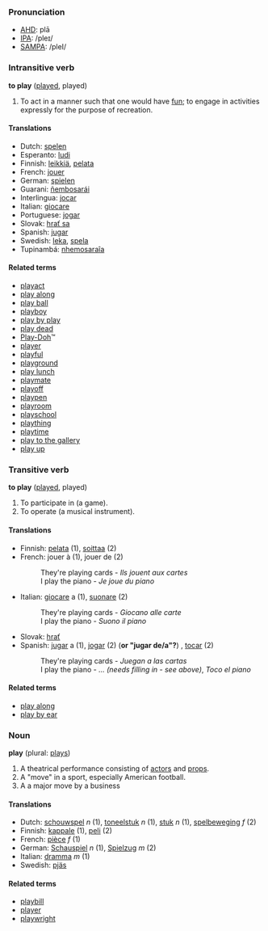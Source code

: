 ===Pronunciation===
*[[w:AHD|AHD]]: plā
*[[w:IPA|IPA]]: /pleɪ/
*[[w:SAMPA|SAMPA]]: /pleI/

===Intransitive verb===
'''to play''' ([[played]], played)

#To act in a manner such that one would have [[fun]]; to engage in activities expressly for the purpose of recreation.

====Translations====
*Dutch: [[spelen]]
*Esperanto: [[ludi]]
*Finnish: [[leikkiä]], [[pelata]]
*French: [[jouer]]
*German: [[spielen]]
*Guarani: [[ñembosarái]]
*Interlingua: [[jocar]]
*Italian: [[giocare]]
*Portuguese: [[jogar]]
*Slovak: [[hrať sa]]
*Spanish: [[jugar]]
*Swedish: [[leka]], [[spela]]
*Tupinambá: [[nhemosaraîa]]

====Related terms====
*[[playact]]
*[[play along]]
*[[play ball]]
*[[playboy]]
*[[play by play]]<!-- should it be hyphenated or are both OK? -->
*[[play dead]]
*[[Play-Doh]]&trade;<!-- what about the non-trademark spellings? -->
*[[player]]
*[[playful]]
*[[playground]]
*[[play lunch]]
*[[playmate]]
*[[playoff]]
*[[playpen]]
*[[playroom]]
*[[playschool]]
*[[plaything]]
*[[playtime]]
*[[play to the gallery]]
*[[play up]]

===Transitive verb===
'''to play''' ([[played]], played)

#To participate in (a game).
#To operate (a musical instrument).

====Translations====
*Finnish: [[pelata]] (1), [[soittaa]] (2)
*French: jouer à (1), jouer de (2)
*:They're playing cards - ''Ils jouent aux cartes''
*:I play the piano - ''Je joue du piano''
*Italian: [[giocare]] a (1), [[suonare]] (2)
*:They're playing cards - ''Giocano alle carte''
*:I play the piano - ''Suono il piano''
* Slovak: [[hrať]]
*Spanish: [[jugar]] a (1), [[jogar]] (2) ('''or "jugar de/a"?''') , [[tocar]] (2)
*:They're playing cards - ''Juegan a las cartas''
*:I play the piano - ''... (needs filling in - see above)'', ''Toco el piano''

====Related terms====
*[[play along]]
*[[play by ear]]

===Noun===
'''play''' (plural: [[plays]])

#A theatrical performance consisting of [[actor]]s and [[prop]]s.
#A "move" in a sport, especially American football.<!-- please improve this! -->
#A a major move by a business

====Translations====
*Dutch: [[schouwspel]] ''n'' (1), [[toneelstuk]] ''n'' (1), [[stuk]] ''n'' (1), [[spelbeweging]] ''f'' (2)
*Finnish: [[kappale]] (1), [[peli]] (2)
*French: [[pièce]] ''f'' (1)
*German: [[Schauspiel]] ''n'' (1), [[Spielzug]] ''m'' (2)
*Italian: [[dramma]] ''m'' (1)
*Swedish: [[pjäs]]

====Related terms====
*[[playbill]]
*[[player]]
*[[playwright]]